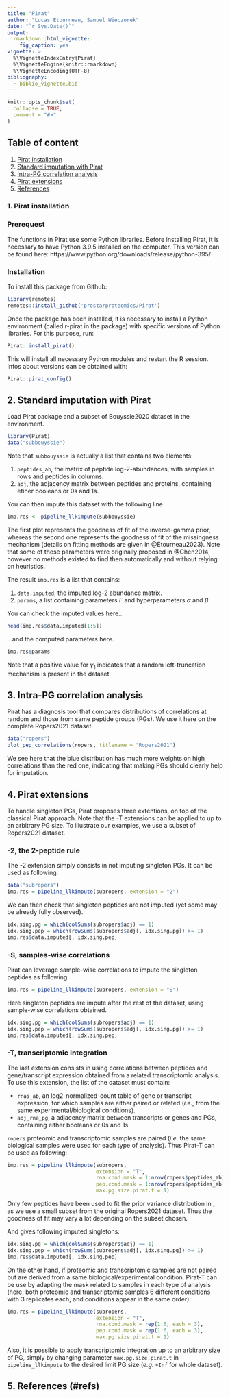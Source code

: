 ```yaml
---
title: "Pirat"
author: "Lucas Etourneau, Samuel Wieczorek"
date: "`r Sys.Date()`"
output:
  rmarkdown::html_vignette:
    fig_caption: yes
vignette: >
  %\VignetteIndexEntry{Pirat}
  %\VignetteEngine{knitr::rmarkdown}
  %\VignetteEncoding{UTF-8}
bibliography:
  - biblio_vignette.bib
---
```


```r
knitr::opts_chunk$set(
  collapse = TRUE,
  comment = "#>"
)
```

## Table of content

1. [Pirat installation](#pi)
2. [Standard imputation with Pirat](#siwp)
3. [Intra-PG correlation analysis](#ipgca)
4. [Pirat extensions](#pe)
5. [References](#refs)

### 1. Pirat installation <a name="pi"></a>

### Prerequest

The functions in Pirat use some Python libraries. Before installing Pirat, it is necessary to have Python 3.9.5 installed on the computer.
This version can be found here:
https://www.python.org/downloads/release/python-395/


### Installation

To install this package from Github:

```r
library(remotes)
remotes::install_github('prostarproteomics/Pirat')
```

Once the package has been installed, it is necessary to install a Python environment (called r-pirat in the package) with specific versions of Python libraries. For this purpose, run: 

```r
Pirat::install_pirat()
```

<!-- If Python is not found by R during environment installation, you can either execute -->
<!-- ```{r, eval=F} -->
<!-- reticulate::use_python("path_to_python_binary") -->
<!-- ``` -->
<!-- Or, if you are using RStudio, set your RStudio Python interpreter to the one installed on your machine (in your RStudio window, go in "Global Options" -> "Python" -> "python interpreter"). Then, retry to install the Python environment r-pirat. -->


This will install all necessary Python modules and restart the R session. Infos about versions can be obtained with:
```r
Pirat::pirat_config()
```


## 2. Standard imputation with Pirat <a name="siwp"></a>

Load Pirat package and a subset of Bouyssie2020 dataset in the environment.
```r
library(Pirat)
data("subbouyssie")
```

Note that `subbouyssie` is actually a list that contains two elements:

1. `peptides_ab`, the matrix of peptide log-2-abundances, with samples in rows and peptides in columns.
2. `adj`, the adjacency matrix between peptides and proteins, containing etiher booleans or 0s and 1s.

You can then impute this dataset with the following line
```r
imp.res <- pipeline_llkimpute(subbouyssie)
```

The first plot represents the goodness of fit of the inverse-gamma prior, whereas the second one
represents the goodness of fit of the missingness mechanism (details on fitting methods are given in @Etourneau2023). Note that some of these parameters were originally proposed in @Chen2014, however no methods existed to find then automatically and without relying on heuristics.

The result `imp.res` is a list that contains:

1. `data.imputed`, the imputed log-2 abundance matrix.
2. `params`, a list containing parameters $\Gamma$ and hyperparameters $\alpha$ and $\beta$.

You can check the imputed values here...
```r
head(imp.res$data.imputed[1:5])
```

...and the computed parameters here.
```r
imp.res$params
```
Note that a positive value for $\gamma_1$ indicates that a random left-truncation mechanism
is present in the dataset.

## 3. Intra-PG correlation analysis <a name="ipgca"></a>

Pirat has a diagnosis tool that compares distributions of correlations at random and those from same peptide groups (PGs).
We use it here on the complete Ropers2021 dataset.
```r
data("ropers")
plot_pep_correlations(ropers, titlename = "Ropers2021")
```
 We see here that the blue distribution has much more weights on high correlations than the red one,
 indicating that making PGs should clearly help for imputation.
 
## 4. Pirat extensions <a name="pe"></a>
 
To handle singleton PGs, Pirat proposes three extentions, on top of the classical Pirat approach.
Note that the -T extensions can be applied to up to an arbitrary PG size.
To illustrate our examples, we use a subset of Ropers2021 dataset.
 
### -2, the 2-peptide rule
 
The -2 extension simply consists in not imputing singleton PGs. It can be used as following.
```r
data("subropers")
imp.res = pipeline_llkimpute(subropers, extension = "2")
```

We can then check that singleton peptides are not imputed (yet some may be already fully observed).
```r
idx.sing.pg = which(colSums(subropers$adj) == 1)
idx.sing.pep = which(rowSums(subropers$adj[, idx.sing.pg]) >= 1)
imp.res$data.imputed[, idx.sing.pep]
```

### -S, samples-wise correlations

Pirat can leverage sample-wise correlations to impute the singleton peptides as following:
```r
imp.res = pipeline_llkimpute(subropers, extension = "S")
```

Here singleton peptides are impute after the rest of the dataset, using sample-wise correlations obtained.
```r
idx.sing.pg = which(colSums(subropers$adj) == 1)
idx.sing.pep = which(rowSums(subropers$adj[, idx.sing.pg]) >= 1)
imp.res$data.imputed[, idx.sing.pep]
```

### -T, transcriptomic integration

The last extension consists in using correlations between peptides and gene/transcript expression obtained from a related transcriptomic analysis. To use this extension, the list of the dataset must contain:

* `rnas_ab`, an log2-normalized-count table of gene or transcript expression, for which samples are either paired or related (*i.e.*, from the same experimental/biological conditions).
* `adj_rna_pg`, a adjacency matrix between transcripts or genes and PGs, containing either booleans or 0s and 1s.

`ropers` proteomic and transcriptomic samples are paired (*i.e.* the same biological samples were used for each type of analysis). Thus Pirat-T can be used as following:
```r
imp.res = pipeline_llkimpute(subropers,
                             extension = "T",
                             rna.cond.mask = 1:nrow(ropers$peptides_ab),
                             pep.cond.mask = 1:nrow(ropers$peptides_ab),
                             max.pg.size.pirat.t = 1)
```

Only few peptides have been used to fit the prior variance distribution in  , as we use a small subset from the original Ropers2021 dataset. Thus the goodness of fit may vary a lot depending on the subset chosen.

And gives following imputed singletons:
```r
idx.sing.pg = which(colSums(subropers$adj) == 1)
idx.sing.pep = which(rowSums(subropers$adj[, idx.sing.pg]) >= 1)
imp.res$data.imputed[, idx.sing.pep]
```

On the other hand, if proteomic and transcriptomic samples are not paired but are derived from a same biological/experimental condition. Pirat-T can be use by adapting the mask related to samples in each type of analysis (here, both proteomic and transcriptomic samples 6 different conditions with 3 replicates each, and conditions appear in the same order):
```r
imp.res = pipeline_llkimpute(subropers,
                             extension = "T",
                             rna.cond.mask = rep(1:6, each = 3),
                             pep.cond.mask = rep(1:6, each = 3),
                             max.pg.size.pirat.t = 1)
```

Also, it is possible to apply transcriptomic integration up to an arbitrary size of PG, simply by 
changing parameter `max.pg.size.pirat.t` in `pipeline_llkimpute` to the desired limit PG size (*e.g.* `+Inf` for whole dataset).

## 5. References (#refs)
